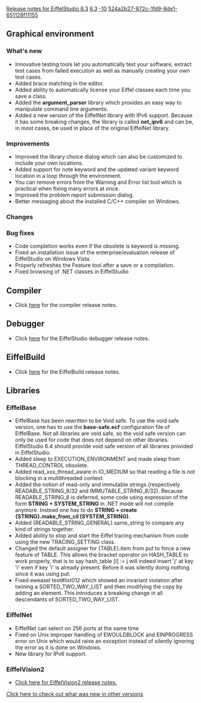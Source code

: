 [[Property:title|Release notes for EiffelStudio 6.3]]
[[Property:link_title|6.3]]
[[Property:weight|-10]]
[[Property:uuid|524a2b27-872c-1fd9-8de1-651128f11155]]
==Graphical environment==

===What's new===
* Innovative testing tools let you automatically test your  software, extract test cases from failed execution as well as manually creating your own test cases.
* Added brace matching in the editor.
* Added ability to automatically license your Eiffel classes each time you  save a class.
* Added the '''argument_parser''' library which provides an easy way to manipulate command line arguments.
* Added a new version of the EiffelNet library with IPv6 support.  Because it has some breaking changes, the library is called '''net_ipv6''' and  can  be, in most cases, be used in place of   the original EiffelNet library.

===Improvements===
* Improved the library choice dialog which  can also be customized to include your own locations.
* Added support for <eiffel>note</eiffel> keyword and the updated <eiffel>variant</eiffel> keyword location in a loop through the environment.
* You can remove errors from the Warning and Error list tool which is practical when fixing many errors at once.
* Improved the problem report submission dialog.
* Better messaging about the installed C/C++ compiler on Windows.

===Changes===

===Bug fixes===
* Code completion works even if the obsolete <eiffel>is</eiffel> keyword is missing.
* Fixed an installation issue of the  enterprise/evaluation release of EiffelStudio on Windows  Vista.
* Properly refreshes the Feature tool after a save or a compilation.
* Fixed browsing of .NET  classes in EiffelStudio

==Compiler==
* Click [[Major changes between ISE Eiffel 6.2 and ISE Eiffel 6.3|here]]  for the compiler release notes.

==Debugger==
* Click [[Release notes for EiffelStudio 6.3 related to the debugger|here]]  for the EiffelStudio debugger release notes.

==EiffelBuild==
* Click [[EiffelBuild Version History|here]]  for the EiffelBuild release notes.

==Libraries==

===EiffelBase===
* EiffelBase has been rewritten to be Void safe. To use the  void safe version, one has to use the '''base-safe.ecf'''  configuration file of EiffelBase. Not all libraries are void safe, so the void safe version can only be used for code that does not depend on other libraries. EiffelStudio 6.4 should provide void safe version of all libraries provided in EiffelStudio.
* Added <eiffel>sleep</eiffel> to <eiffel>EXECUTION_ENVIRONMENT</eiffel> and made <eiffel>sleep</eiffel> from <eiffel>THREAD_CONTROL</eiffel> obsolete.
* Added <eiffel>read_xxx_thread_aware</eiffel> in <eiffel>IO_MEDIUM</eiffel> so that reading a file is not blocking in a multithreaded context.
* Added the notion of read-only and immutable strings (respectively <eiffel>READABLE_STRING_8/32</eiffel> and <eiffel>IMMUTABLE_STRING_8/32</eiffel>). Because <eiffel>READABLE_STRING_8</eiffel> is deferred, some code using expression of the  form '''STRING + SYSTEM_STRING''' in .NET mode will not compile anymore. Instead one has to do '''STRING + create {STRING}.make_from_cil (SYSTEM_STRING)'''.
* Added <eiffel>{READABLE_STRING_GENERAL}.same_string</eiffel> to compare any kind of strings together. 
* Added ability to stop and start the Eiffel tracing mechanism from code using the new <eiffel>TRACING_SETTING</eiffel> class.
* Changed the default assigner for <eiffel>{TABLE}.item</eiffel> from <eiffel>put</eiffel> to <eiffel>force</eiffel> a new feature of <eiffel>TABLE</eiffel>. This allows the bracket operator on <eiffel>HASH_TABLE</eiffel> to work properly, that is to say <eiffel>hash_table [i] := j</eiffel> will indeed insert 'j' at key 'i' even if key 'i' is already present. Before it was silently doing nothing since it was using <eiffel>put</eiffel>.
* Fixed eweasel test#list012 which showed an invariant violation after twining a <eiffel>SORTED_TWO_WAY_LIST</eiffel> and then modifying the copy by adding an element. This introduces a breaking change in all descendants of <eiffel>SORTED_TWO_WAY_LIST</eiffel>.

===EiffelNet===
* EiffelNet can select on 256 ports at the same time
* Fixed on Unix improper handling of EWOULDBLOCK and EINPROGRESS error on Unix which would raise an exception instead of silently ignoring the error as it is done on Windows.
* New library for IPv6 support.

===EiffelVision2===
* [[Revisions and Bug Fixes|Click here for EiffelVision2 release notes.]] 

[[EiffelStudio release notes|Click here to check out what was new in other versions]]  




